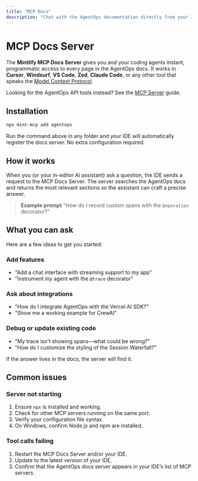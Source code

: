 ```yaml
---
title: "MCP Docs"
description: "Chat with the AgentOps documentation directly from your IDE using the Mintlify MCP Docs Server."
---
```


# MCP Docs Server

The **Mintlify MCP Docs Server** gives you and your coding agents instant, programmatic access to every page in the AgentOps docs. It works in **Cursor**, **Windsurf**, **VS Code**, **Zed**, **Claude Code**, or any other tool that speaks the [Model Context Protocol](https://modelcontextprotocol.io/).

<Note>
Looking for the AgentOps API tools instead? See the <a href="/v2/usage/mcp-server">MCP Server</a> guide.
</Note>

## Installation

```bash
npx mint-mcp add agentops
```

Run the command above in any folder and your IDE will automatically register the docs server. No extra configuration required.

## How it works

When you (or your in-editor AI assistant) ask a question, the IDE sends a request to the MCP Docs Server. The server searches the AgentOps docs and returns the most relevant sections so the assistant can craft a precise answer.

> **Example prompt**
> "How do I record custom spans with the `@operation` decorator?"

## What you can ask

Here are a few ideas to get you started:

### Add features
- "Add a chat interface with streaming support to my app"
- "Instrument my agent with the `@trace` decorator"

### Ask about integrations
- "How do I integrate AgentOps with the Vercel AI SDK?"
- "Show me a working example for CrewAI"

### Debug or update existing code
- "My trace isn't showing spans—what could be wrong?"
- "How do I customize the styling of the Session Waterfall?"

If the answer lives in the docs, the server will find it.

## Common issues

### Server not starting
1. Ensure `npx` is installed and working.
2. Check for other MCP servers running on the same port.
3. Verify your configuration file syntax.
4. On Windows, confirm Node.js and npm are installed.

### Tool calls failing
1. Restart the MCP Docs Server and/or your IDE.
2. Update to the latest version of your IDE.
3. Confirm that the AgentOps docs server appears in your IDE’s list of MCP servers.